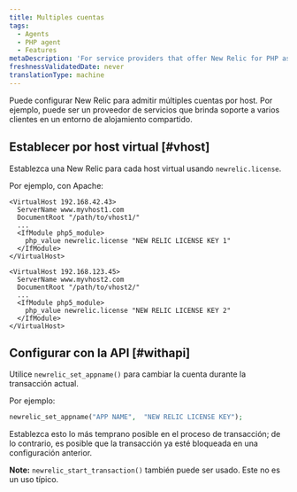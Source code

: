 ```yaml
---
title: Multiples cuentas
tags:
  - Agents
  - PHP agent
  - Features
metaDescription: 'For service providers that offer New Relic for PHP as a service for multiple clients on a single system, or for individual users who have multiple accounts.'
freshnessValidatedDate: never
translationType: machine
---
```


Puede configurar New Relic para admitir múltiples cuentas por host. Por ejemplo, puede ser un proveedor de servicios que brinda soporte a varios clientes en un entorno de alojamiento compartido.

## Establecer por host virtual [#vhost]

Establezca una New Relic <InlinePopover type="licenseKey"/>para cada host virtual usando `newrelic.license`.

Por ejemplo, con Apache:

```apacheconf
<VirtualHost 192.168.42.43>
  ServerName www.myvhost1.com
  DocumentRoot "/path/to/vhost1/"
  ...
  <IfModule php5_module>
    php_value newrelic.license "NEW RELIC LICENSE KEY 1"
  </IfModule>
</VirtualHost>

<VirtualHost 192.168.123.45>
  ServerName www.myvhost2.com
  DocumentRoot "/path/to/vhost2/"
  ...
  <IfModule php5_module>
    php_value newrelic.license "NEW RELIC LICENSE KEY 2"
  </IfModule>
</VirtualHost>
```

## Configurar con la API [#withapi]

Utilice `newrelic_set_appname()` para cambiar la cuenta durante la transacción actual.

Por ejemplo:

```php
newrelic_set_appname("APP NAME",  "NEW RELIC LICENSE KEY");
```

Establezca esto lo más temprano posible en el proceso de transacción; de lo contrario, es posible que la transacción ya esté bloqueada en una configuración anterior.

<DNT>**Note:**</DNT> `newrelic_start_transaction()` también puede ser usado. Este no es un uso típico.
